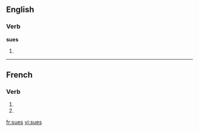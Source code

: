 {{also|sués}}
==English==

===Verb===
'''sues'''

# {{third-person singular of|[[sue]]}}

----

==French==

===Verb===
{{fr-verb-form}}

# {{form of|[[second-person|Second-person]] [[singular]] [[present indicative]]|suer|lang=French}}
# {{form of|Second-person singular [[present subjunctive]]|suer |lang=French}}

[[fr:sues]]
[[vi:sues]]
